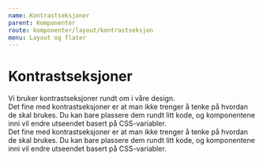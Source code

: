 ```yaml
---
name: Kontrastseksjoner
parent: Komponenter
route: komponenter/layout/kontrastseksjon
menu: Layout og flater
---
```



# Kontrastseksjoner

<LeadParagraph>
  Vi bruker kontrastseksjoner rundt om i våre design.
</LeadParagraph>

<Playground>
  <div style={{ padding: '4em' }}>
    <Paragraph>
      Det fine med kontrastseksjoner er at man ikke trenger å tenke på hvordan
      de skal brukes. Du kan bare plassere dem rundt litt kode, og komponentene
      inni vil endre utseendet basert på CSS-variabler.
    </Paragraph>
  </div>
  <Contrast>
    <div style={{ padding: '4em' }}>
      <Paragraph>
        Det fine med kontrastseksjoner er at man ikke trenger å tenke på hvordan
        de skal brukes. Du kan bare plassere dem rundt litt kode, og
        komponentene inni vil endre utseendet basert på CSS-variabler.
      </Paragraph>
    </div>
  </Contrast>
</Playground>
